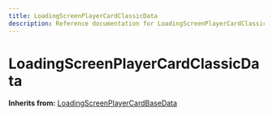 ```yaml
---
title: LoadingScreenPlayerCardClassicData
description: Reference documentation for LoadingScreenPlayerCardClassicData meta class
---
```



# LoadingScreenPlayerCardClassicData

**Inherits from:** [LoadingScreenPlayerCardBaseData](/classes/loadingscreenplayercardbasedata)

<ClassDetails file="/db/classes/LoadingScreenPlayerCardClassicData.ad0a63819e94.json" />
